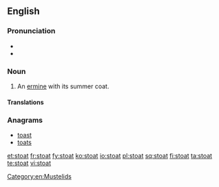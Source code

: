 ==English==
{{wikipedia}}

===Pronunciation===
* {{IPA|/ˈstəʊt/}}
* {{rhymes|əʊt}}

===Noun===
{{en-noun}}

# An [[ermine]] with its summer coat.

====Translations====
{{trans-see|ermine}}

===Anagrams===
* [[toast#English|toast]]
* [[toats#English|toats]]

[[Category:en:Mustelids]]

[[et:stoat]]
[[fr:stoat]]
[[fy:stoat]]
[[ko:stoat]]
[[io:stoat]]
[[pl:stoat]]
[[sq:stoat]]
[[fi:stoat]]
[[ta:stoat]]
[[te:stoat]]
[[vi:stoat]]
